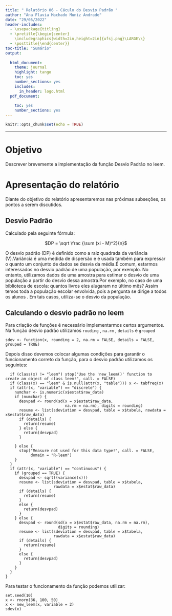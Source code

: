 ```yaml
---
title: " Relatório 06 - Cáculo do Desvio Padrão "
author: "Ana Flavia Machado Muniz Andrade"
date: "29/05/2022"
header-includes:
  - \usepackage{titling}
  - \pretitle{\begin{center}
    \includegraphics[width=2in,height=2in]{ufsj.png}\LARGE\\}
  - \posttitle{\end{center}}
toc-title: "Sumário"
output:
  
  html_document:
    theme: journal
    highlight: tango
    toc: yes
    number_sections: yes
    includes:
      in_header: logo.html
  pdf_document:
    
    toc: yes
    number_sections: yes
---
```


```r
knitr::opts_chunk$set(echo = TRUE)
```
--- 


# Objetivo
Descrever brevemente a implementação da função Desvio Padrão no leem.


# Apresentação do relatório
Diante do objetivo do relatório apresentaremos nas próximas subseções, os pontos a serem discutidos.

## Desvio Padrão

Calculado pela seguinte fórmula:

<center>
$DP = \sqrt \frac {\sum (xi - M)^2}{n}$
</center>

O desvio padrão (DP) é definido como a raiz quadrada da variância (V).Variância é uma medida de dispersão e é usada também para expressar o quanto um conjunto de dados se desvia da média.É comum, estarmos interessados no desvio padrão de uma população, por exemplo. No entanto, utilizamos dados de uma amostra para estimar o desvio de uma população a partir do desvio dessa amostra.Por exemplo, no caso de uma biblioteca de escola: quantos livros eles alugaram no último mês? Assim temos toda a população escolar envolvida, pois a pergunta se dirige a todos os alunos . Em tais casos, utiliza-se o desvio da população.

## Calculando o desvio padrão no leem

Para criação de funções é necessário implementarmos certos argumentos. Na função desvio padrão utilizamos `rouding` , `na.rm` , `details` e `grouped`

```
sdev <- function(x, rounding = 2, na.rm = FALSE, details = FALSE, grouped = TRUE)

```
Depois disso devemos colocar algumas condições para garantir o funcionamento correto da função, para o desvio padrão utilizamos os seguintes:

```
  if (class(x) != "leem") stop("Use the 'new_leem()' function to create an object of class leem!", call. = FALSE)
  if (class(x) == "leem" & is.null(attr(x, "table"))) x <- tabfreq(x)
  if (attr(x, "variable") == "discrete") {
    numchar <- is.numeric(x$estat$raw_data)
    if (numchar) {
      desvpad <- round(sd(x = x$estat$raw_data,
                          na.rm = na.rm), digits = rounding)
      resume <- list(sdeviation = desvpad, table = x$tabela, rawdata = x$estat$raw_data)
      if (details) {
        return(resume)
      } else {
        return(desvpad)
      }
      
    } else {
      stop("Measure not used for this data type!", call. = FALSE,
           domain = "R-leem")
    }
  }
  if (attr(x, "variable") == "continuous") {
    if (grouped == TRUE) {
      desvpad <- sqrt((variance(x)))
      resume <- list(sdeviation = desvpad, table = x$tabela,
                     rawdata = x$estat$raw_data)
      if (details) {
        return(resume)
      }
      else {
        return(desvpad)
      }
    } else {
      desvpad <- round(sd(x = x$estat$raw_data, na.rm = na.rm),
                       digits = rounding)
      resume <- list(sdeviation = desvpad, table = x$tabela,
                     rawdata = x$estat$raw_data)
      if (details) {
        return(resume)
      }
      else {
        return(desvpad)
      }
    }
  }
}

```
Para testar o funcionamento da função podemos utilizar:

```
set.seed(10)
x <- rnorm(36, 100, 50)
x <- new_leem(x, variable = 2)
sdev(x)

```
